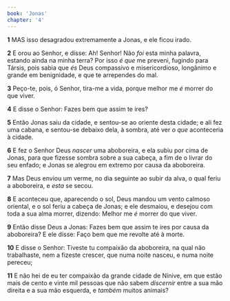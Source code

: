 ```yaml
---
book: 'Jonas'
chapter: '4'
---
```


**1** MAS isso desagradou extremamente a Jonas, e ele ficou irado.

**2** E orou ao Senhor, e disse: Ah! Senhor! Não _foi_ esta minha palavra, estando ainda na minha terra? Por isso _é que_ me preveni, fugindo para Társis, pois sabia que _és_ Deus compassivo e misericordioso, longânimo e grande em benignidade, e que te arrependes do mal.

**3** Peço-te, pois, ó Senhor, tira-me a vida, porque melhor me _é_ morrer do que viver.

**4** E disse o Senhor: Fazes bem que assim te ires?

**5** Então Jonas saiu da cidade, e sentou-se ao oriente desta cidade; e ali fez uma cabana, e sentou-se debaixo dela, à sombra, até ver _o que_ aconteceria à cidade.

**6** E fez o Senhor Deus _nascer_ uma aboboreira, e ela subiu por cima de Jonas, para que fizesse sombra sobre a sua cabeça, a fim de o livrar do seu enfado; e Jonas se alegrou em extremo por causa da aboboreira.

**7** Mas Deus enviou um verme, no dia seguinte ao subir da alva, o qual feriu a aboboreira, e _esta_ se secou.

**8** E aconteceu que, aparecendo o sol, Deus mandou um vento calmoso oriental, e o sol feriu a cabeça de Jonas; e ele desmaiou, e desejou com toda a sua alma morrer, dizendo: Melhor me _é_ morrer do que viver.

**9** Então disse Deus a Jonas: Fazes bem que assim te ires por causa da aboboreira? E ele disse: Faço bem que me revolte até à morte.

**10** E disse o Senhor: Tiveste tu compaixão da aboboreira, na qual não trabalhaste, nem a fizeste crescer, que numa noite nasceu, e numa noite pereceu;

**11** E não hei de eu ter compaixão da grande cidade de Nínive, em que estão mais de cento e vinte mil pessoas que não sabem _discernir_ entre a sua mão direita e a sua mão esquerda, e _também_ muitos animais?
